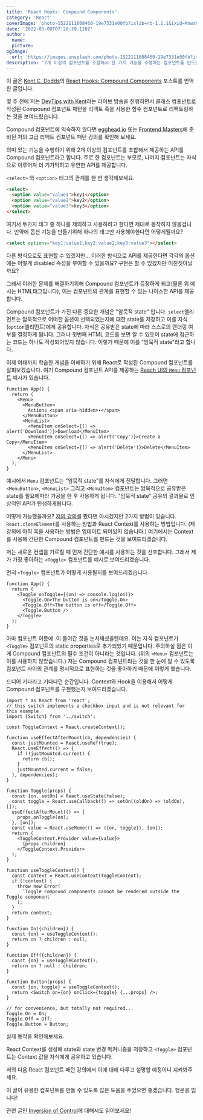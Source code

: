 ```yaml
---
title: 'React Hooks: Compound Components'
category: 'React'
coverImage: 'photo-1522111608460-19e7331e00fb?ixlib=rb-1.2.1&ixid=MnwxMjA3fDB8MHxwaG90by1wYWdlfHx8fGVufDB8fHx8'
date: '2022-03-09T07:28:29.128Z'
author:
  name:
  picture:
ogImage:
  url: 'https://images.unsplash.com/photo-1522111608460-19e7331e00fb?ixlib=rb-1.2.1&ixid=MnwxMjA3fDB8MHxwaG90by1wYWdlfHx8fGVufDB8fHx8&auto=format&fit=crop&w=1200&q=80'
description: '2개 이상의 컴포넌트를 조합해서 한 가지 기능을 수행하는 컴포넌트를 만드는 기법에 대해 소개합니다.'
---
```


이 글은 [Kent C. Dodds](https://kentcdodds.com)의
[React Hooks: Compound Components](https://kentcdodds.com/blog/compound-components-with-react-hooks) 포스트를 번역한 글입니다.

몇 주 전에 저는 [DevTips with Kent](https://www.youtube.com/playlist?list=PLV5CVI1eNcJgCrPH_e6d57KRUTiDZgs0u)라는 라이브 방송을 진행하면서
클래스 컴포넌트로 작성된 Compound 컴포넌트 패턴을 리액트 훅을 사용한 함수 컴포넌트로 리팩토링하는 것을 보여드렸습니다.

<ResponsiveIFrame src="https://www.youtube.com/embed/415EfGPuhSo" />

Compound 컴포넌트에 익숙하지 않다면 [egghead.io](https://egghead.io/courses/react-class-component-patterns)
또는 [Frontend Masters](https://frontendmasters.com/courses/advanced-react-patterns)에 준비된 저의 고급 리액트 컴포넌트 패턴 강의를 확인해 보세요.

의미 있는 기능을 수행하기 위해 2개 이상의 컴포넌트를 조합해서 제공하는 API를 Compound 컴포넌트라고 합니다.
주로 한 컴포넌트는 부모로, 나머지 컴포넌트는 자식으로 이루어져 더 기가막히고 유연한 API를 제공합니다.

`<select>` 와 `<option>` 태그의 관계를 한 번 생각해보세요.

```html
<select>
  <option value="value1">key1</option>
  <option value="value2">key2</option>
  <option value="value3">key3</option>
</select>
```

여기서 두가지 태그 중 하나를 제외하고 사용하려고 한다면 제대로 동작하지 않을겁니다.
만약에 옵션 기능을 만들기위해 하나의 태그만 사용해야한다면 어떻게될까요?

```html
<select options="key1:value1;key2:value2;key3:value3"></select>
```

다른 방식으로도 표현할 수 있겠지만... 이러한 방식으로 API를 제공한다면 각각의 옵션에는 어떻게 disabled 속성을 부여할 수 있을까요?
구현은 할 수 있겠지만 미친짓아닐까요?

그래서 이러한 문제를 해결하기위해 Compound 컴포넌트가 등장하게 되고(물론 위 예시는 HTML태그입니다), 이는 컴포넌트의 관계를 표현할 수 있는 나이스한 API를 제공합니다.

Compound 컴포넌트가 가진 다른 중요한 개념은 "암묵적 state" 입니다.
`select`엘리먼트는 암묵적으로 어떠한 옵션이 선택되었는지에 대한 state를 저장하고 이를 자식(`option`엘리먼트)에게 공유합니다. 자식은 공유받은 state에 따라 스스로의 랜더링 여부를 결정하게 됩니다.
그러나 첫번째 HTML 코드를 보면 알 수 있듯이 state에 접근하는 코드는 하나도 작성되어있지 않습니다. 이렇기 때문에 이를 "암묵적 state"라고 합니다.

이제 여태까지 학습한 개념을 이해하기 위해 React로 작성된 Compound 컴포넌트를 살펴보겠습니다.
여기 Compound 컴포넌트 API를 제공하는 [Reach UI의 `Menu` 컴포넌트](https://reach.tech/menu-button) 예시가 있습니다.

```tsx
function App() {
  return (
    <Menu>
      <MenuButton>
        Actions <span aria-hidden>▾</span>
      </MenuButton>
      <MenuList>
        <MenuItem onSelect={() => alert('Download')}>Download</MenuItem>
        <MenuItem onSelect={() => alert('Copy')}>Create a Copy</MenuItem>
        <MenuItem onSelect={() => alert('Delete')}>Delete</MenuItem>
      </MenuList>
    </Menu>
  );
}
```

예시에서 `Menu` 컴포넌트는 "암묵적 state"를 자식에게 전달합니다.
그러면 `<MenuButton>`, `<MenuList>` 그리고 `<MenuItem>` 컴포넌트는 암묵적으로 공유받은 state를 필요에따라 가공을 한 후 사용하게 됩니다.
"암묵적 state" 공유의 결과물로 인상적인 API가 탄생하게됩니다.

어떻게 가능했을까요? [저의 강의](https://egghead.io/courses/react-class-component-patterns)를 봤다면 아시겠지만 2가지 방법이 있습니다.
`React.cloneElement`를 사용하는 방법과 React Context를 사용하는 방법입니다. (제 강의에 아직 훅을 사용하는 방법은 업데이트 되어있지 않습니다.)
여기에서는 Context를 사용해 간단한 Compound 컴포넌트를 만드는 것을 보여드리겠습니다.

저는 새로운 컨셉을 가르칠 때 먼저 간단한 예시를 사용하는 것을 선호합니다. 그래서 제가 가장 좋아하는 `<Toggle>` 컴포넌트를 예시로 보여드리겠습니다.

먼저 `<Toggle>` 컴포넌트가 어떻게 사용될지를 보여드리겠습니다.

```tsx
function App() {
  return (
    <Toggle onToggle={(on) => console.log(on)}>
      <Toggle.On>The button is on</Toggle.On>
      <Toggle.Off>The button is off</Toggle.Off>
      <Toggle.Button />
    </Toggle>
  );
}
```

아마 컴포넌트 이름에 .이 들어간 것을 눈치채셨을텐데요. 이는 자식 컴포넌트가 `<Toggle>` 컴포넌트의 static properties로 추가되었기 때문입니다.
주의하실 점은 이게 Compound 컴포넌트의 필수 조건이 아니라는 것입니다. (위의 `<Menu>` 컴포넌트는 이를 사용하지 않았습니다.)
저는 Compound 컴포넌트라는 것을 한 눈에 알 수 있도록 컴포넌트 사이의 관계를 명시적으로 표현하는 것을 좋아하기 때문에 이렇게 했습니다.

드디어 기다리고 기다다던 순간입니다. Context와 Hook을 이용해서 어떻게 Compound 컴포넌트를 구현했는지 보여드리겠습니다.

```tsx
import * as React from 'react';
// this switch implements a checkbox input and is not relevant for this example
import {Switch} from '../switch';

const ToggleContext = React.createContext();

function useEffectAfterMount(cb, dependencies) {
  const justMounted = React.useRef(true);
  React.useEffect(() => {
    if (!justMounted.current) {
      return cb();
    }
    justMounted.current = false;
  }, dependencies);
}

function Toggle(props) {
  const [on, setOn] = React.useState(false);
  const toggle = React.useCallback(() => setOn((oldOn) => !oldOn), []);
  useEffectAfterMount(() => {
    props.onToggle(on);
  }, [on]);
  const value = React.useMemo(() => ({on, toggle}), [on]);
  return (
    <ToggleContext.Provider value={value}>
      {props.children}
    </ToggleContext.Provider>
  );
}

function useToggleContext() {
  const context = React.useContext(ToggleContext);
  if (!context) {
    throw new Error(
      `Toggle compound components cannot be rendered outside the Toggle component`
    );
  }
  return context;
}

function On({children}) {
  const {on} = useToggleContext();
  return on ? children : null;
}

function Off({children}) {
  const {on} = useToggleContext();
  return on ? null : children;
}

function Button(props) {
  const {on, toggle} = useToggleContext();
  return <Switch on={on} onClick={toggle} {...props} />;
}

// for convenience, but totally not required...
Toggle.On = On;
Toggle.Off = Off;
Toggle.Button = Button;
```

실제 동작을 확인해보세요.

<ResponsiveIFrame src="https://codesandbox.io/embed/9yp5p2z7yr?fontsize=14&hidenavigation=0&theme=dark" />

React Context를 생성해 state와 state 변경 메커니즘을 저장하고
`<Toggle>` 컴포넌트는 Context 값을 자식에게 공유하고 있습니다.

저의 다음 React 컴포넌트 패턴 강의에서 이에 대해 다루고 설명할 예정이니 지켜봐주세요.

이 글이 유용한 컴포넌트를 만들 수 있도록 많은 도움을 주었으면 좋겠습니다. 행운을 빕니다!

관련 글인 [Inversion of Control](https://kentcdodds.com/blog/inversion-of-control)에 대해서도 읽어보세요!
